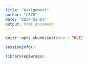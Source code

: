 ---
title: "Assignment"
author: "LBZH"
date: "2024-03-01"
output: html_document
---

```{r setup, include=FALSE}
knitr::opts_chunk$set(echo = TRUE)
```

```{r sessionInfo}
sessionInfo()
```
```{r library}
library(epiwraps)
```
